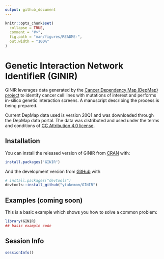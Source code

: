 ```yaml
---
output: github_document
---
```


<!-- README.md is generated from README.Rmd. Please edit that file -->
<!--You'll still need to render `README.Rmd` regularly, to keep `README.md` up-to-date. `devtools::build_readme()` is handy for this. You could also use GitHub Actions to re-render `README.Rmd` every time you push. An example workflow can be found here: <https://github.com/r-lib/actions/tree/master/examples>. -->

```r
knitr::opts_chunk$set(
  collapse = TRUE,
  comment = "#>",
  fig.path = "man/figures/README-",
  out.width = "100%"
)
```

# Genetic Interaction Network IdentifieR (GINIR)

<!-- badges: start -->
<!-- badges: end -->

GINIR leverages data generated by the [Cancer Dependency Map (DepMap) project](https://depmap.org/portal/) to identify cancer cell lines with mutations of interest and performs in-silico genetic interaction screens. A manuscript describing the process is being prepared.

Current DepMap data used is version 20Q1 and was downloaded through the DepMap data portal. The data was distributed and used under the terms and conditions of [CC Attribution 4.0 license](https://creativecommons.org/licenses/by/4.0/). 
 

<!-- Below this line are default template stuff that will be updated as the package comes together -->

## Installation

You can install the released version of GINIR from [CRAN](https://CRAN.R-project.org) with:

``` r
install.packages("GINIR")
```

And the development version from [GitHub](https://github.com/) with:

``` r
# install.packages("devtools")
devtools::install_github("ytakemon/GINIR")
```
## Examples (coming soon)

This is a basic example which shows you how to solve a common problem:

```r
library(GINIR)
## basic example code
```

## Session Info 
```r
sessionInfo()
```